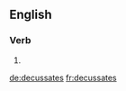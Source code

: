 
==English==

===Verb===
{{head|en}}

# {{en-third-person singular of|decussate}}

[[de:decussates]]
[[fr:decussates]]